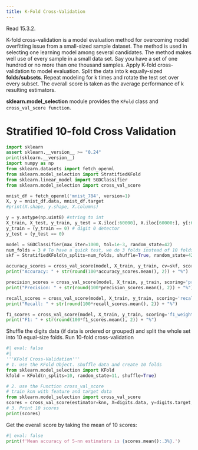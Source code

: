 ```yaml
---
title: K-Fold Cross-Validation
---
```


Read 15.3.2.

K-fold cross-validation is a model evaluation method for overcoming model overfitting issue from a small-sized sample dataset. The method is used in selecting one learning model among several candidates. The method makes well use of every sample in a small data set. Say you have a set of one hundred or no more than one thousand samples. Apply K-fold cross-validation to model evaluation. Split the data into k equally-sized **folds/subsets**. Repeat modeling for k times and rotate the test set over every subset. The overall score is taken as the average performance of k resulting estimators.

**sklearn.model_selection** module provides the `KFold` class and `cross_val_score function`.

# Stratified 10-fold Cross Validation

```python
import sklearn
assert sklearn.__version__ >= "0.24"
print(sklearn.__version__)
import numpy as np
from sklearn.datasets import fetch_openml
from sklearn.model_selection import StratifiedKFold
from sklearn.linear_model import SGDClassifier
from sklearn.model_selection import cross_val_score

mnist_df = fetch_openml('mnist_784', version=1) 
X, y = mnist_df.data, mnist_df.target
#print(X.shape, y.shape, X.columns)

y = y.astype(np.uint8) #string to int
X_train, X_test, y_train, y_test = X.iloc[:60000], X.iloc[60000:], y[:60000], y[60000:]
y_train = (y_train == 0) # digit 0 detector
y_test = (y_test == 0)

model = SGDClassifier(max_iter=1000, tol=1e-3, random_state=42)
num_folds = 3 # To have a quick test, we do 3 folds instead of 10 folds
skf = StratifiedKFold(n_splits=num_folds, shuffle=True, random_state=42)
```

```python
accuracy_scores = cross_val_score(model, X_train, y_train, cv=skf, scoring='accuracy')
print("Accuracy: " + str(round(100*accuracy_scores.mean(), 2)) + "%")

precision_scores = cross_val_score(model, X_train, y_train, scoring='precision_weighted', cv=skf)
print("Precision: " + str(round(100*precision_scores.mean(), 2)) + "%")

recall_scores = cross_val_score(model, X_train, y_train, scoring='recall_weighted', cv=skf)
print("Recall: " + str(round(100*recall_scores.mean(), 2)) + "%")

f1_scores = cross_val_score(model, X_train, y_train, scoring='f1_weighted', cv=skf)
print("F1: " + str(round(100*f1_scores.mean(), 2)) + "%")
```

Shuffle the digits data (if data is ordered or grouped) and split the whole set into 10 equal-size folds. Run 10-fold cross-validation

```python
#| eval: false
#| 
'''KFold Cross-Validation'''
# 1. use the KFold Object. shuffle data and create 10 folds
from sklearn.model_selection import KFold
kfold = KFold(n_splits=10, random_state=11, shuffle=True)

# 2. use the Function cross_val_score
# train knn with feature and target data
from sklearn.model_selection import cross_val_score
scores = cross_val_score(estimator=knn, X=digits.data, y=digits.target, cv=kfold)
# 3. Print 10 scores
print(scores)
```

Get the overall score by taking the mean of 10 scores:

```python
#| eval: false
print(f'Mean accuracy of 5-nn estimators is {scores.mean():.3%}.')
```
